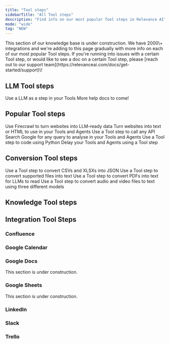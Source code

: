 ```yaml
---
title: "Tool steps"
sidebarTitle: "All Tool steps"
description: "Find info on our most popular Tool steps in Relevance AI"
mode: "wide"
tag: "NEW"
---
```


<Info>
  This section of our knowledge base is under construction. We have 2000\+ integrations and we're adding to this page gradually with more info on each of our most popular Tool steps. If you're running into issues with a certain Tool step, or would like to see a doc on a certain Tool step, please [reach out to our support team](https://relevanceai.com/docs/get-started/support)\!
</Info>

## LLM Tool steps

<Columns cols={2}>
  <Card title="LLM" href="/tool/tool-steps/llms/llm-tool-step">
    Use a LLM as a step in your Tools
  </Card>

  <Card title="More to come!">
    More help docs to come!
  </Card>
</Columns>

## Popular Tool steps

<Columns cols={2}>
  <Card title="Firecrawl" href="/tool/tool-steps/firecrawl">
    Use Firecrawl to turn websites into LLM-ready data
  </Card>

  <Card title="Extract Website Content" href="/tool/tool-steps/extract-website-content">
    Turn websites into text or HTML to use in your Tools and Agents
  </Card>
</Columns>

<Columns cols={2}>
  <Card title="API" href="/tool/tool-steps/api">
    Use a Tool step to call any API
  </Card>

  <Card title="Google Search" href="/tool/tool-steps/google-search">
    Search Google for any query to analyse in your Tools and Agents
  </Card>
</Columns>

<Columns cols={2}>
  <Card title="Python" href="/tool/tool-steps/python-code/code-python">
    Use a Tool step to code using Python
  </Card>

  <Card title="Delay" href="/tool/tool-steps/delay">
    Delay your Tools and Agents using a Tool step
  </Card>
</Columns>

## Conversion Tool steps

<Columns cols={2}>
  <Card title="Convert spreadsheet to JSON" href="/tool/tool-steps/convert-spreadsheet-to-json">
    Use a Tool step to convert CSVs and XLSXs into JSON
  </Card>

  <Card title="Convert a file to text" href="/tool/tool-steps/file-to-text">
    Use a Tool step to convert supported files into text
  </Card>
</Columns>

<Columns cols={2}>
  <Card title="Convert PDF to text" href="/tool/tool-steps/convert-pdf-to-text">
    Use a Tool step to convert PDFs into text for LLMs to read
  </Card>

  <Card title="Convert audio/video to text" href="/tool/tool-steps/convert-audio-video-to-text">
    Use a Tool step to convert audio and video files to text using three different models
  </Card>
</Columns>

## Knowledge Tool steps

<Snippet file="components/integrations/knowledge-tool-steps.mdx" />

## Integration Tool Steps

### Confluence

<Snippet file="components/integrations/confluence-tool-steps.mdx" />

### Google Calendar

<Snippet file="components/integrations/google-calendar-tool-steps.mdx" />

### Google Docs

<Warning>This section is under construction.</Warning>
<Snippet file="components/integrations/google-docs-tool-steps.mdx" />

### Google Sheets

<Warning>This section is under construction.</Warning>
<Snippet file="components/integrations/google-sheets-tool-steps.mdx" />

### LinkedIn

<Snippet file="components/integrations/linkedin-tools.mdx" />

### Slack

<Snippet file="components/integrations/slack-tool-steps.mdx" />

### Trello

<Snippet file="components/integrations/trello-tool-steps.mdx" />